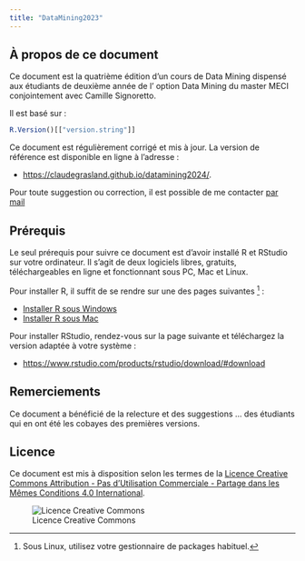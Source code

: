 ```yaml
---
title: "DataMining2023"
---
```


## À propos de ce document {.unnumbered}

Ce document est la quatrième édition d'un cours de Data Mining dispensé aux étudiants de deuxième année de l' option Data Mining du master MECI conjointement avec Camille Signoretto. 

Il est basé sur :

```r
R.Version()[["version.string"]]
```


Ce document est régulièrement corrigé et mis à jour. La version de référence est disponible en ligne à l'adresse :

-   <https://claudegrasland.github.io/datamining2024/>.

Pour toute suggestion ou correction, il est possible de me contacter [par mail](mailto:claude.grasland@parisgeo.cnrs.fr)

## Prérequis {.unnumbered}

Le seul prérequis pour suivre ce document est d'avoir installé R et RStudio sur votre ordinateur. Il s'agit de deux logiciels libres, gratuits, téléchargeables en ligne et fonctionnant sous PC, Mac et Linux.

Pour installer R, il suffit de se rendre sur une des pages suivantes [^1] :

[^1]: Sous Linux, utilisez votre gestionnaire de packages habituel.

-   [Installer R sous Windows](https://cloud.r-project.org/bin/windows/base/)
-   [Installer R sous Mac](https://cloud.r-project.org/bin/macosx/)

Pour installer RStudio, rendez-vous sur la page suivante et téléchargez la version adaptée à votre système :

-   <https://www.rstudio.com/products/rstudio/download/#download>

## Remerciements {.unnumbered}

Ce document a bénéficié de la relecture et des suggestions ... des étudiants qui en ont été les cobayes des premières versions.

## Licence {.unnumbered}

Ce document est mis à disposition selon les termes de la [Licence Creative Commons Attribution - Pas d’Utilisation Commerciale - Partage dans les Mêmes Conditions 4.0 International](http://creativecommons.org/licenses/by-nc-sa/4.0/).

![Licence Creative Commons](icons/license_cc.png)
